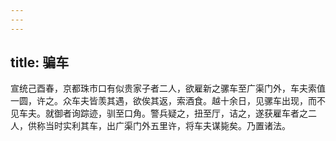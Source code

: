 ```yaml
---
---
---
```

title: 骗车
---



宣统己酉春，京都珠市口有似贵家子者二人，欲雇新之骡车至广渠门外，车夫索值一圆，许之。众车夫皆羡其遇，欲俟其返，索酒食。越十余日，见骡车出现，而不见车夫。就御者询踪迹，驯至口角。警兵疑之，扭至厅，诘之，遂获雇车者之二人，供称当时实利其车，出广渠门外五里许，将车夫谋毙矣。乃置诸法。